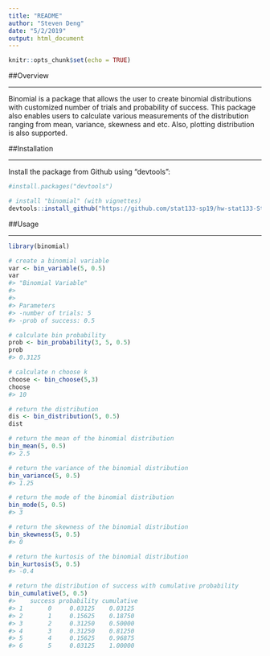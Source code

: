 ```yaml
---
title: "README"
author: "Steven Deng"
date: "5/2/2019"
output: html_document
---
```


```r
knitr::opts_chunk$set(echo = TRUE)
```

##Overview

------------------------------------

Binomial is a package that allows the user to create binomial distributions with customized number of trials and probability of success. This package also enables users to calculate various measurements of the distribution ranging from mean, variance, skewness and etc. Also, plotting distribution is also supported. 

##Installation

------------------------------------

Install the package from Github using "devtools":

```r
#install.packages("devtools") 

# install "binomial" (with vignettes)
devtools::install_github("https://github.com/stat133-sp19/hw-stat133-Steven-Deng-99/workout3/binomial", build_vignettes = TRUE)
```

##Usage

------------------------------------

```r
library(binomial)

# create a binomial variable
var <- bin_variable(5, 0.5)
var
#> "Binomial Variable"
#>
#>
#> Parameters
#> -number of trials: 5 
#> -prob of success: 0.5 

# calculate bin probability
prob <- bin_probability(3, 5, 0.5)
prob
#> 0.3125

# calculate n choose k
choose <- bin_choose(5,3)
choose
#> 10

# return the distribution
dis <- bin_distribution(5, 0.5)
dist

# return the mean of the binomial distribution
bin_mean(5, 0.5)
#> 2.5

# return the variance of the binomial distribution
bin_variance(5, 0.5)
#> 1.25

# return the mode of the binomial distribution
bin_mode(5, 0.5)
#> 3

# return the skewness of the binomial distribution
bin_skewness(5, 0.5)
#> 0

# return the kurtosis of the binomial distribution
bin_kurtosis(5, 0.5)
#> -0.4

# return the distribution of success with cumulative probability
bin_cumulative(5, 0.5)
#>    success probability cumulative
#> 1       0     0.03125    0.03125
#> 2       1     0.15625    0.18750
#> 3       2     0.31250    0.50000
#> 4       3     0.31250    0.81250
#> 5       4     0.15625    0.96875
#> 6       5     0.03125    1.00000
```
